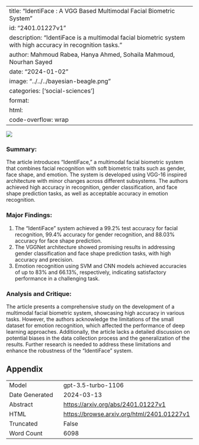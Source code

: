 
---
title: "IdentiFace : A VGG Based Multimodal Facial Biometric System"
id: "2401.01227v1"
description: "IdentiFace is a multimodal facial biometric system with high accuracy in recognition tasks."
author: Mahmoud Rabea, Hanya Ahmed, Sohaila Mahmoud, Nourhan Sayed
date: "2024-01-02"
image: "../../../bayesian-beagle.png"
categories: ['social-sciences']
format:
  html:
    code-overflow: wrap
---

![](../../../bayesian-beagle.png)

### **Summary:**
The article introduces "IdentiFace," a multimodal facial biometric system that combines facial recognition with soft biometric traits such as gender, face shape, and emotion. The system is developed using VGG-16 inspired architecture with minor changes across different subsystems. The authors achieved high accuracy in recognition, gender classification, and face shape prediction tasks, as well as acceptable accuracy in emotion recognition.

### **Major Findings:**
1. The "IdentiFace" system achieved a 99.2% test accuracy for facial recognition, 99.4% accuracy for gender recognition, and 88.03% accuracy for face shape prediction.
2. The VGGNet architecture showed promising results in addressing gender classification and face shape prediction tasks, with high accuracy and precision.
3. Emotion recognition using SVM and CNN models achieved accuracies of up to 83% and 66.13%, respectively, indicating satisfactory performance in a challenging task.

### **Analysis and Critique:**
The article presents a comprehensive study on the development of a multimodal facial biometric system, showcasing high accuracy in various tasks. However, the authors acknowledge the limitations of the small dataset for emotion recognition, which affected the performance of deep learning approaches. Additionally, the article lacks a detailed discussion on potential biases in the data collection process and the generalization of the results. Further research is needed to address these limitations and enhance the robustness of the "IdentiFace" system.

## Appendix

|          |          |
|----------|----------|
| Model     | gpt-3.5-turbo-1106       |
| Date Generated     | 2024-03-13       |
| Abstract | [https://arxiv.org/abs/2401.01227v1](https://arxiv.org/abs/2401.01227v1)        |
| HTML     | [https://browse.arxiv.org/html/2401.01227v1](https://browse.arxiv.org/html/2401.01227v1)       |
| Truncated       | False       |
| Word Count       | 6098       |